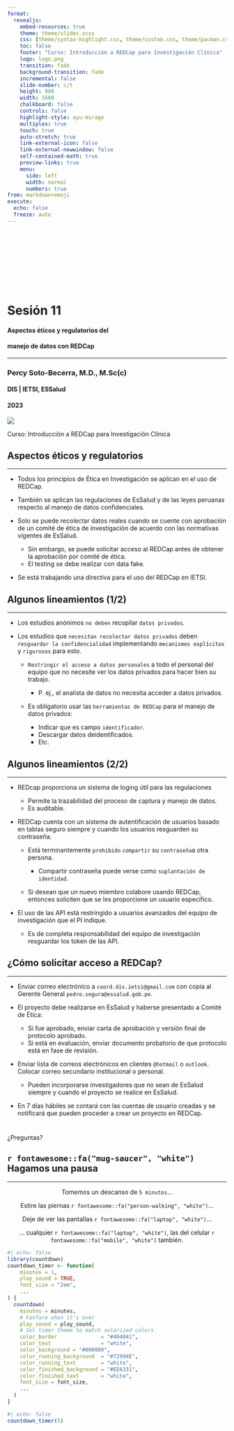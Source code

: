 ```yaml
---
format: 
  revealjs: 
    embed-resources: true
    theme: theme/slides.scss
    css: [theme/syntax-highlight.css, theme/custom.css, theme/pacman.css]
    toc: false
    footer: "Curso: Introducción a REDCap para Investigación Clínica"
    logo: logo.png
    transition: fade
    background-transition: fade
    incremental: false
    slide-number: c/t
    height: 900
    width: 1600
    chalkboard: false
    controls: false
    highlight-style: ayu-mirage
    multiplex: true
    touch: true
    auto-stretch: true
    link-external-icon: false
    link-external-newwindow: false
    self-contained-math: true
    preview-links: true
    menu:
      side: left
      width: normal
      numbers: true
from: markdown+emoji
execute:
  echo: false
  freeze: auto
---
```


# {background-image='img/slide-title.png'}

\
\
\
\
\
\

<h1>[Sesión 11]{.blanco}</h1>
<h4>[Aspectos éticos y regulatorios del ]{.blanco}</h4>
<h4>[manejo de datos con REDCap]{.blanco}</h4>
<hr>

<h3>[Percy Soto-Becerra, M.D., M.Sc(c)]{.blanco}</h3>

<h4>[DIS | IETSI, ESSalud]{.blanco}</h4>

<h4>[2023]{.blanco}</h4>

![](img/logo.png){.absolute top=150 left=950}

::: footer
[Curso: Introducción a REDCap para Investigación Clínica]{.blanco}
:::

## Aspectos éticos y regulatorios {background-image='img/slide-main.png'}
<hr>

- Todos los principios de Ética en Investigación se aplican en el uso de REDCap.

- También se aplican las regulaciones de EsSalud y de las leyes peruanas respecto al manejo de datos confidenciales.

- Solo se puede recolectar datos reales cuando se cuente con aprobación de un comité de ética de investigación de acuerdo con las normativas vigentes de EsSalud.

    + Sin embargo, se puede solicitar acceso al REDCap antes de obtener la aprobación por comité de ética.
    + El testing se debe realizar con data fake.
    
- Se está trabajando una directiva para el uso del REDCap en IETSI.

## Algunos lineamientos (1/2) {background-image='img/slide-main.png'}
<hr>

- Los estudios anónimos `no deben` recopilar `datos privados`.

- Los estudios que `necesitan recolectar datos privados` deben `resguardar la confidencialidad` implementando `mecanismos explícitos` y `rigurosos` para esto.

    + `Restringir el acceso a datos personales` a todo el personal del equipo que no necesite ver los datos privados para hacer bien su trabajo.
    
        + P. ej., el analista de datos no necesita acceder a datos privados.
        
    + Es obligatorio usar las `herramientas de REDCap` para el manejo de datos privados:
    
        + Indicar que es campo `identificador`.
        + Descargar datos deidentificados.
        + Etc.

## Algunos lineamientos (2/2) {background-image='img/slide-main.png'}
<hr>

- REDcap proporciona un sistema de loging útil para las regulaciones

    + Permite la trazabilidad del proceso de captura y manejo de datos.
    + Es auditable.
    
- REDCap cuenta con un sistema de autentificación de usuarios basado en tablas seguro siempre y cuando los usuarios resguarden su contraseña.

    + Está terminantemente `prohibido` `compartir` su `contraseña `a otra persona.
    
        + Compartir contraseña puede verse como `suplantación de identidad`.
        
    + Si desean que un nuevo miembro colabore usando REDCap, entonces soliciten que se les proporcione un usuario específico.
    
- El uso de las API está restringido a usuarios avanzados del equipo de investigación que el PI indique.

    + Es de completa responsabilidad del equipo de investigación resguardar los token de las API.


## ¿Cómo solicitar acceso a REDCap? {background-image='img/slide-main.png'}
<hr>

- Enviar correo electrónico a `coord.dis.ietsi@gmail.com` con copia al Gerente General `pedro.segura@essalud.gob.pe`.

- El proyecto debe realizarse en EsSalud y haberse presentado a Comité de Ética:

    + Si fue aprobado, enviar carta de aprobación y versión final de protocolo aprobado.
    + Si está en evaluación, enviar documento probatorio de que protocolo está en fase de revisión.
    
- Enviar lista de correos electrónicos en clientes `@hotmail` o `outlook`. Colocar correo secundario institucional o personal.

    + Pueden incorporarse investigadores que no sean de EsSalud siempre y cuando el proyecto se realice en EsSalud.

- En 7 días hábiles se contará con las cuentas de usuario creadas y se notificará que pueden proceder a crear un proyecto en REDCap.

# {background-image='img/slide-section.png'}

::: r-fit-text
¿Preguntas?
:::

## `r fontawesome::fa("mug-saucer", "white")` Hagamos una pausa {background-color="#000000"}

<hr>

::: r-fit-text
<center>

Tomemos un descanso de `5 minutos`...

Estire las piernas `r fontawesome::fa("person-walking", "white")`...

Deje de ver las pantallas `r fontawesome::fa("laptop", "white")`...

... cualquier `r fontawesome::fa("laptop", "white")`, las del celular `r fontawesome::fa("mobile", "white")` también.

</center>
:::

```r
#| echo: false
library(countdown)
countdown_timer <- function(
    minutes = 1, 
    play_sound = TRUE, 
    font_size = "2em", 
    ...
) {
  countdown(
    minutes = minutes,
    # Fanfare when it's over
    play_sound = play_sound,
    # Set timer theme to match solarized colors
    color_border              = "#404041",
    color_text                = "white",
    color_background = "#000000",
    color_running_background  = "#72994E",
    color_running_text        = "white",
    color_finished_background = "#EE6331",
    color_finished_text       = "white",
    font_size = font_size,
    ...
  )
}
```

```r
#| echo: false
countdown_timer(5)
```

# {background-image='img/slide-end.png'}

::: footer
[]{.blanco}
:::
